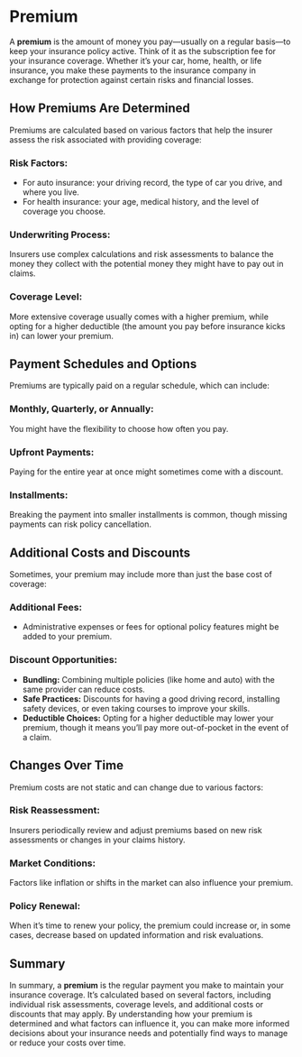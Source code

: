 <div className="mb-12">
  <h1 style={{ fontSize: "3em", fontWeight: "bold" }}>Premium</h1>
</div>

<div className="mb-8">
  <p>
    A <strong>premium</strong> is the amount of money you pay—usually on a
    regular basis—to keep your insurance policy active. Think of it as the
    subscription fee for your insurance coverage. Whether it’s your car, home,
    health, or life insurance, you make these payments to the insurance company
    in exchange for protection against certain risks and financial losses.
  </p>
</div>

<div className="mb-12">
  <h2 className="text-2xl font-bold mb-4">How Premiums Are Determined</h2>
  <p>
    Premiums are calculated based on various factors that help the insurer
    assess the risk associated with providing coverage:
  </p>
  <div className="mb-4">
    <h3 className="text-xl font-semibold">Risk Factors:</h3>
    <ul className="list-disc ml-6">
      <li>
        For auto insurance: your driving record, the type of car you drive, and
        where you live.
      </li>
      <li>
        For health insurance: your age, medical history, and the level of
        coverage you choose.
      </li>
    </ul>
  </div>
  <div className="mb-4">
    <h3 className="text-xl font-semibold">Underwriting Process:</h3>
    <p>
      Insurers use complex calculations and risk assessments to balance the
      money they collect with the potential money they might have to pay out in
      claims.
    </p>
  </div>
  <div>
    <h3 className="text-xl font-semibold">Coverage Level:</h3>
    <p>
      More extensive coverage usually comes with a higher premium, while opting
      for a higher deductible (the amount you pay before insurance kicks in) can
      lower your premium.
    </p>
  </div>
</div>

<div className="mb-12">
  <h2 className="text-2xl font-bold mb-4">Payment Schedules and Options</h2>
  <p>Premiums are typically paid on a regular schedule, which can include:</p>
  <div className="mb-4">
    <h3 className="text-xl font-semibold">Monthly, Quarterly, or Annually:</h3>
    <p>You might have the flexibility to choose how often you pay.</p>
  </div>
  <div className="mb-4">
    <h3 className="text-xl font-semibold">Upfront Payments:</h3>
    <p>
      Paying for the entire year at once might sometimes come with a discount.
    </p>
  </div>
  <div>
    <h3 className="text-xl font-semibold">Installments:</h3>
    <p>
      Breaking the payment into smaller installments is common, though missing
      payments can risk policy cancellation.
    </p>
  </div>
</div>

<div className="mb-12">
  <h2 className="text-2xl font-bold mb-4">Additional Costs and Discounts</h2>
  <p>
    Sometimes, your premium may include more than just the base cost of
    coverage:
  </p>
  <div className="mb-4">
    <h3 className="text-xl font-semibold">Additional Fees:</h3>
    <ul className="list-disc ml-6">
      <li>
        Administrative expenses or fees for optional policy features might be
        added to your premium.
      </li>
    </ul>
  </div>
  <div>
    <h3 className="text-xl font-semibold">Discount Opportunities:</h3>
    <ul className="list-disc ml-6">
      <li>
        <strong>Bundling:</strong> Combining multiple policies (like home and
        auto) with the same provider can reduce costs.
      </li>
      <li>
        <strong>Safe Practices:</strong> Discounts for having a good driving
        record, installing safety devices, or even taking courses to improve
        your skills.
      </li>
      <li>
        <strong>Deductible Choices:</strong> Opting for a higher deductible may
        lower your premium, though it means you’ll pay more out-of-pocket in the
        event of a claim.
      </li>
    </ul>
  </div>
</div>

<div className="mb-12">
  <h2 className="text-2xl font-bold mb-4">Changes Over Time</h2>
  <p>Premium costs are not static and can change due to various factors:</p>
  <div className="mb-4">
    <h3 className="text-xl font-semibold">Risk Reassessment:</h3>
    <p>
      Insurers periodically review and adjust premiums based on new risk
      assessments or changes in your claims history.
    </p>
  </div>
  <div className="mb-4">
    <h3 className="text-xl font-semibold">Market Conditions:</h3>
    <p>
      Factors like inflation or shifts in the market can also influence your
      premium.
    </p>
  </div>
  <div>
    <h3 className="text-xl font-semibold">Policy Renewal:</h3>
    <p>
      When it’s time to renew your policy, the premium could increase or, in
      some cases, decrease based on updated information and risk evaluations.
    </p>
  </div>
</div>

<div className="mb-12">
  <h2 className="text-2xl font-bold mb-4">Summary</h2>
  <p>
    In summary, a <strong>premium</strong> is the regular payment you make to
    maintain your insurance coverage. It’s calculated based on several factors,
    including individual risk assessments, coverage levels, and additional costs
    or discounts that may apply. By understanding how your premium is determined
    and what factors can influence it, you can make more informed decisions
    about your insurance needs and potentially find ways to manage or reduce
    your costs over time.
  </p>
</div>
